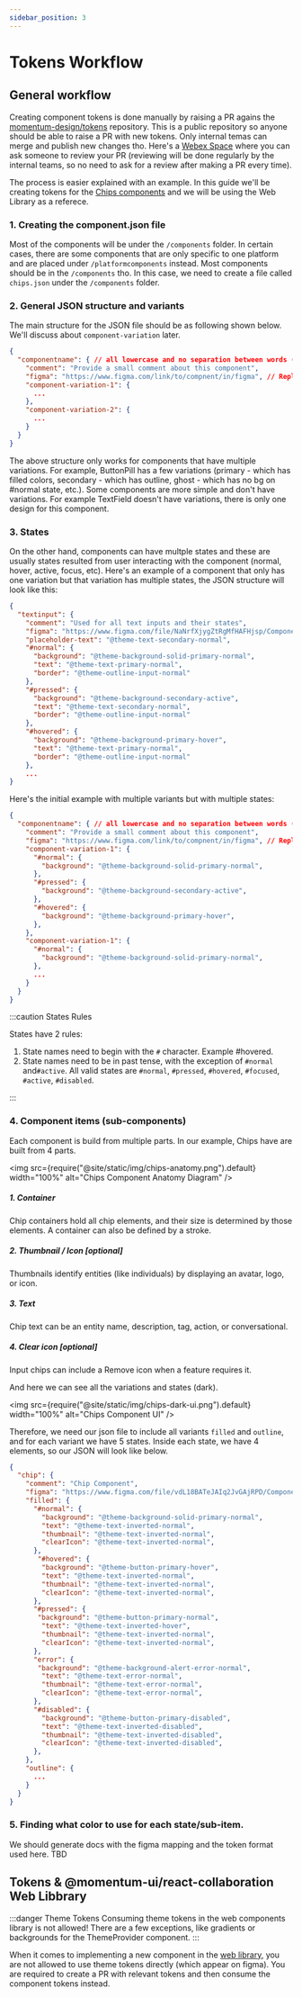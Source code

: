 ```yaml
---
sidebar_position: 3
---
```


# Tokens Workflow

## General workflow

Creating component tokens is done manually by raising a PR agains the [momentum-design/tokens](https://github.com/momentum-design/tokens) repository.
This is a public repository so anyone should be able to raise a PR with new tokens. Only internal temas can merge and publish new changes tho.
Here's a [Webex Space](webexteams://im?space=f1c18690-b164-11eb-ad5a-1da905e79d40) where you can ask someone to review your PR (reviewing will be
done regularly by the internal teams, so no need to ask for a review after making a PR every time).

The process is easier explained with an example. In this guide we'll be creating tokens for the [Chips components](https://www.figma.com/file/vdL18BATeJAIq2JvGAjRPD/Components---Web?node-id=40290%3A64182)
and we will be using the Web Library as a referece.

### 1. Creating the component.json file

Most of the components will be under the `/components` folder. In certain cases, there are some components that are only specific to one platform and are placed under `/platformcomponents` instead. Most components should be in the `/components` tho.
In this case, we need to create a file called `chips.json` under the `/components` folder.

### 2. General JSON structure and variants

The main structure for the JSON file should be as following shown below. We'll discuss about `component-variation` later.

```json
{
  "componentname": { // all lowercase and no separation between words (no spce, no dash etc)
    "comment": "Provide a small comment about this component",
    "figma": "https://www.figma.com/link/to/compnent/in/figma", // Replace with correct link
    "component-variation-1": {
      ...
    },
    "component-variation-2": {
      ...
    }
  }
}
```

The above structure only works for components that have multiple variations. For example, ButtonPill has a few variations (primary - which has filled colors, secondary - which has outline, ghost - which has no bg on #normal state, etc.).
Some components are more simple and don't have variations. For example TextField doesn't have variations, there is only one design for this component.

### 3. States

On the other hand, components can have multple states and these are usually states resulted from user interacting with the
component (normal, hover, active, focus, etc). Here's an example of a component that only has one variation but that variation has multiple states, the JSON structure will look like this:

```json
{
  "textinput": {
    "comment": "Used for all text inputs and their states",
    "figma": "https://www.figma.com/file/NaNrfXjygZtRgMfHAFHjsp/Components---Windows%2BWeb?node-id=4429%3A871",
    "placeholder-text": "@theme-text-secondary-normal",
    "#normal": {
      "background": "@theme-background-solid-primary-normal",
      "text": "@theme-text-primary-normal",
      "border": "@theme-outline-input-normal"
    },
    "#pressed": {
      "background": "@theme-background-secondary-active",
      "text": "@theme-text-secondary-normal",
      "border": "@theme-outline-input-normal"
    },
    "#hovered": {
      "background": "@theme-background-primary-hover",
      "text": "@theme-text-primary-normal",
      "border": "@theme-outline-input-normal"
    },
    ...
}
```

Here's the initial example with multiple variants but with multiple states:

```json
{
  "componentname": { // all lowercase and no separation between words (no spce, no dash etc)
    "comment": "Provide a small comment about this component",
    "figma": "https://www.figma.com/link/to/compnent/in/figma", // Replace with correct link
    "component-variation-1": {
      "#normal": {
        "background": "@theme-background-solid-primary-normal",
      },
      "#pressed": {
        "background": "@theme-background-secondary-active",
      },
      "#hovered": {
        "background": "@theme-background-primary-hover",
      },
    },
    "component-variation-1": {
      "#normal": {
        "background": "@theme-background-solid-primary-normal",
      },
      ...
    }
  }
}
```

:::caution States Rules

States have 2 rules:

1. State names need to begin with the `#` character. Example #hovered.
2. State names need to be in past tense, with the exception of `#normal` and`#active`. All valid states are `#normal`, `#pressed`, `#hovered`, `#focused`, `#active`, `#disabled`.

:::

### 4. Component items (sub-components)

Each component is build from multiple parts. In our example, Chips have are built from 4 parts.

<img src={require("@site/static/img/chips-anatomy.png").default} width="100%" alt="Chips Component Anatomy Diagram" />

##### 1. Container

Chip containers hold all chip elements, and their size is determined by those elements. A container can also be defined by a stroke.

##### 2. Thumbnail / Icon [optional]

Thumbnails identify entities (like individuals) by displaying an avatar, logo, or icon.

##### 3. Text

Chip text can be an entity name, description, tag, action, or conversational.

##### 4. Clear icon [optional]

Input chips can include a Remove icon when a feature requires it.

And here we can see all the variations and states (dark).

<img src={require("@site/static/img/chips-dark-ui.png").default} width="100%" alt="Chips Component UI" />

Therefore, we need our json file to include all variants `filled` and `outline`, and for each variant we have 5 states. Inside each state, we have 4 elements, so our JSON will look like below.

```json
{
  "chip": {
    "comment": "Chip Component",
    "figma": "https://www.figma.com/file/vdL18BATeJAIq2JvGAjRPD/Components---Web?node-id=40290%3A64182",
    "filled": {
      "#normal": {
        "background": "@theme-background-solid-primary-normal",
        "text": "@theme-text-inverted-normal",
        "thumbnail": "@theme-text-inverted-normal",
        "clearIcon": "@theme-text-inverted-normal",
      },
       "#hovered": {
        "background": "@theme-button-primary-hover",
        "text": "@theme-text-inverted-normal",
        "thumbnail": "@theme-text-inverted-normal",
        "clearIcon": "@theme-text-inverted-normal",
      },
      "#pressed": {
       "background": "@theme-button-primary-normal",
        "text": "@theme-text-inverted-hover",
        "thumbnail": "@theme-text-inverted-normal",
        "clearIcon": "@theme-text-inverted-normal",
      },
      "error": {
       "background": "@theme-background-alert-error-normal",
        "text": "@theme-text-error-normal",
        "thumbnail": "@theme-text-error-normal",
        "clearIcon": "@theme-text-error-normal",
      },
      "#disabled": {
        "background": "@theme-button-primary-disabled",
        "text": "@theme-text-inverted-disabled",
        "thumbnail": "@theme-text-inverted-disabled",
        "clearIcon": "@theme-text-inverted-disabled",
      },
    },
    "outline": {
      ...
    }
  }
}
```

### 5. Finding what color to use for each state/sub-item.

We should generate docs with the figma mapping and the token format used here.
TBD

## Tokens & @momentum-ui/react-collaboration Web Libbrary

:::danger Theme Tokens
Consuming theme tokens in the web components library is not allowed! There are a few exceptions, like gradients or backgrounds for
the ThemeProvider component.
:::

When it comes to implementing a new component in the [web library](https://github.com/momentum-design/momentum-react-v2),
you are not allowed to use theme tokens directly (which appear on figma). You are required to create a PR with relevant tokens
and then consume the component tokens instead.
